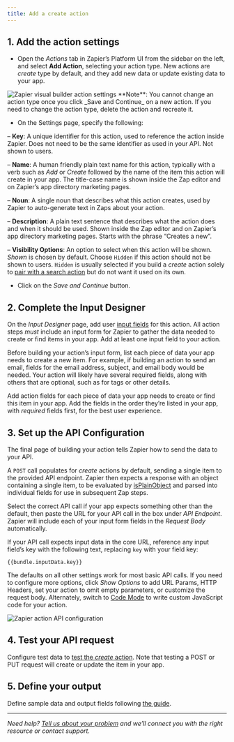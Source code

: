 ```yaml
---
title: Add a create action
---
```

## 1\. Add the action settings

*   Open the _Actions_ tab in Zapier’s Platform UI from the sidebar on the left, and select **Add Action**, selecting your action type. New actions are _create_ type by default, and they add new data or update existing data to your app.
<Frame>
  <img src="/images/c845778e65b58839d1fac151d805bb55.png" alt="Zapier visual builder action settings"/>
</Frame>

<Info>
  **Note**: You cannot change an action type once you click _Save and Continue_ on a new action. If you need to change the action type, delete the action and recreate it.
</Info>

*   On the Settings page, specify the following:

– **Key**: A unique identifier for this action, used to reference the action inside Zapier. Does not need to be the same identifier as used in your API. Not shown to users.

– **Name**: A human friendly plain text name for this action, typically with a verb such as _Add_ or _Create_ followed by the name of the item this action will create in your app. The title-case name is shown inside the Zap editor and on Zapier’s app directory marketing pages.

– **Noun**: A single noun that describes what this action creates, used by Zapier to auto-generate text in Zaps about your action.

– **Description**: A plain text sentence that describes what the action does and when it should be used. Shown inside the Zap editor and on Zapier’s app directory marketing pages. Starts with the phrase “Creates a new”.

– **Visibility Options**: An option to select when this action will be shown. _Shown_ is chosen by default. Choose `Hidden` if this action should not be shown to users. `Hidden` is usually selected if you build a _create_ action solely to [pair with a search action](/build/search-or-create) but do not want it used on its own.

*   Click on the _Save and Continue_ button.

## 2\. Complete the Input Designer

On the _Input Designer_ page, add user [input fields](/build/add-fields) for this action. All action steps _must_ include an input form for Zapier to gather the data needed to create or find items in your app. Add at least one input field to your action.

Before building your action’s input form, list each piece of data your app needs to create a new item. For example, if building an action to send an email, fields for the email address, subject, and email body would be needed. Your action will likely have several required fields, along with others that are optional, such as for tags or other details.

Add action fields for each piece of data your app needs to create or find this item in your app. Add the fields in the order they’re listed in your app, with _required_ fields first, for the best user experience.

## 3\. Set up the API Configuration

The final page of building your action tells Zapier how to send the data to your API.

A `POST` call populates for _create_ actions by default, sending a single item to the provided API endpoint. Zapier then expects a response with an object containing a single item, to be evaluated by [isPlainObject](https://lodash.com/docs#isPlainObject) and parsed into individual fields for use in subsequent Zap steps.

Select the correct API call if your app expects something other than the default, then paste the URL for your API call in the box under _API Endpoint_. Zapier will include each of your input form fields in the _Request Body_ automatically.

If your API call expects input data in the core URL, reference any input field’s key with the following text, replacing `key` with your field key:

`{{bundle.inputData.key}}`

The defaults on all other settings work for most basic API calls. If you need to configure more options, click _Show Options_ to add URL Params, HTTP Headers, set your action to omit empty parameters, or customize the request body. Alternately, switch to [Code Mode](/build/code-mode) to write custom JavaScript code for your action.
<Frame>
  <img src="/images/1b33f697838f7a4e160d4aa8ef3c6d93.png" alt="Zapier action API configuration"/>
</Frame>

## 4\. Test your API request

Configure test data to [test the _create_ action](/build/test-triggers-actions). Note that testing a POST or PUT request will create or update the item in your app.

## 5\. Define your output

Define sample data and output fields following [the guide](/build/sample-data).

---

_Need help? [Tell us about your problem](https://developer.zapier.com/contact) and we’ll connect you with the right resource or contact support._
